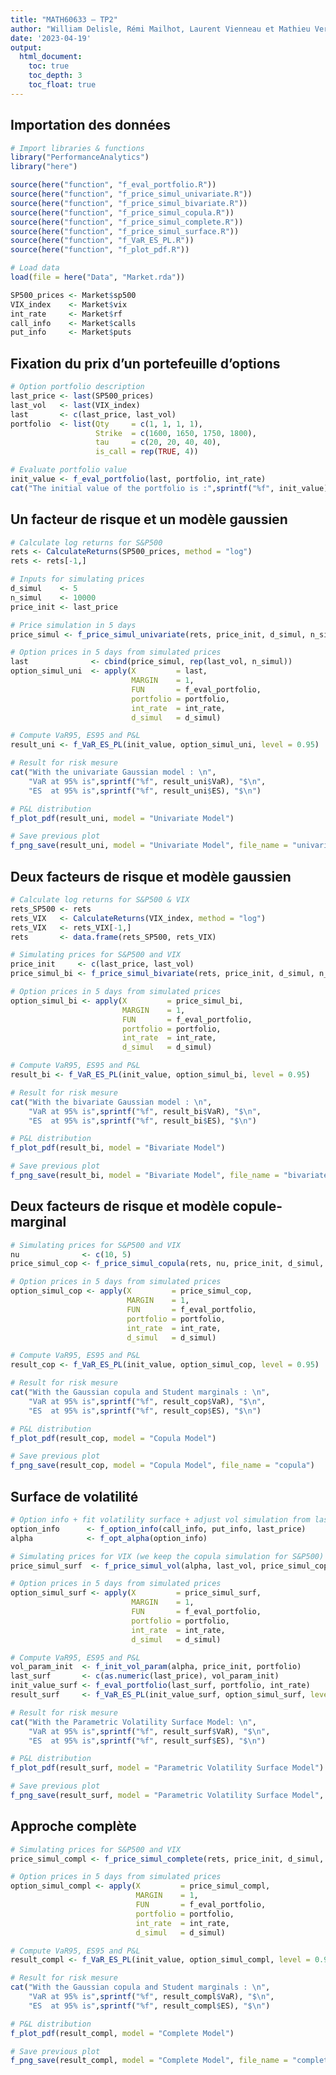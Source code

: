 ---
title: "MATH60633 – TP2"
author: "William Delisle, Rémi Mailhot, Laurent Vienneau et Mathieu Verville"
date: '2023-04-19'
output:
  html_document: 
    toc: true
    toc_depth: 3
    toc_float: true
---

## Importation des données

```{r, warning = FALSE, include = FALSE}

# Import libraries & functions
library("PerformanceAnalytics")
library("here")

source(here("function", "f_eval_portfolio.R"))
source(here("function", "f_price_simul_univariate.R"))
source(here("function", "f_price_simul_bivariate.R"))
source(here("function", "f_price_simul_copula.R"))
source(here("function", "f_price_simul_complete.R"))
source(here("function", "f_price_simul_surface.R"))
source(here("function", "f_VaR_ES_PL.R"))
source(here("function", "f_plot_pdf.R"))
```

```{r, warning = FALSE}

# Load data
load(file = here("Data", "Market.rda"))

SP500_prices <- Market$sp500  
VIX_index    <- Market$vix
int_rate     <- Market$rf
call_info    <- Market$calls
put_info     <- Market$puts

```

## Fixation du prix d'un portefeuille d'options

```{r, warning = FALSE}

# Option portfolio description
last_price <- last(SP500_prices)
last_vol   <- last(VIX_index)
last       <- c(last_price, last_vol)
portfolio  <- list(Qty     = c(1, 1, 1, 1),
                   Strike  = c(1600, 1650, 1750, 1800),
                   tau     = c(20, 20, 40, 40),
                   is_call = rep(TRUE, 4))

# Evaluate portfolio value
init_value <- f_eval_portfolio(last, portfolio, int_rate)
cat("The initial value of the portfolio is :",sprintf("%f", init_value), "$\n")
```

## Un facteur de risque et un modèle gaussien

```{r, warning = FALSE}

# Calculate log returns for S&P500
rets <- CalculateReturns(SP500_prices, method = "log")
rets <- rets[-1,]

# Inputs for simulating prices
d_simul    <- 5
n_simul    <- 10000
price_init <- last_price

# Price simulation in 5 days
price_simul <- f_price_simul_univariate(rets, price_init, d_simul, n_simul)

# Option prices in 5 days from simulated prices
last              <- cbind(price_simul, rep(last_vol, n_simul))
option_simul_uni  <- apply(X         = last, 
                           MARGIN    = 1, 
                           FUN       = f_eval_portfolio, 
                           portfolio = portfolio, 
                           int_rate  = int_rate, 
                           d_simul   = d_simul)

# Compute VaR95, ES95 and P&L
result_uni <- f_VaR_ES_PL(init_value, option_simul_uni, level = 0.95)

# Result for risk mesure
cat("With the univariate Gaussian model : \n",
    "VaR at 95% is",sprintf("%f", result_uni$VaR), "$\n",
    "ES  at 95% is",sprintf("%f", result_uni$ES), "$\n")
```

```{r, warning = FALSE}

# P&L distribution
f_plot_pdf(result_uni, model = "Univariate Model")
```

```{r, include = FALSE}

# Save previous plot
f_png_save(result_uni, model = "Univariate Model", file_name = "univariate_distribution")
```

## Deux facteurs de risque et modèle gaussien

```{r, warning = FALSE}

# Calculate log returns for S&P500 & VIX
rets_SP500 <- rets
rets_VIX   <- CalculateReturns(VIX_index, method = "log")
rets_VIX   <- rets_VIX[-1,]
rets       <- data.frame(rets_SP500, rets_VIX)

# Simulating prices for S&P500 and VIX
price_init     <- c(last_price, last_vol)
price_simul_bi <- f_price_simul_bivariate(rets, price_init, d_simul, n_simul) 

# Option prices in 5 days from simulated prices
option_simul_bi <- apply(X         = price_simul_bi, 
                         MARGIN    = 1, 
                         FUN       = f_eval_portfolio, 
                         portfolio = portfolio, 
                         int_rate  = int_rate, 
                         d_simul   = d_simul)

# Compute VaR95, ES95 and P&L
result_bi <- f_VaR_ES_PL(init_value, option_simul_bi, level = 0.95)

# Result for risk mesure
cat("With the bivariate Gaussian model : \n",
    "VaR at 95% is",sprintf("%f", result_bi$VaR), "$\n",
    "ES  at 95% is",sprintf("%f", result_bi$ES), "$\n")
```

```{r, warning = FALSE}

# P&L distribution
f_plot_pdf(result_bi, model = "Bivariate Model")
```

```{r, include = FALSE}

# Save previous plot
f_png_save(result_bi, model = "Bivariate Model", file_name = "bivariate_distribution")
```

## Deux facteurs de risque et modèle copule-marginal

```{r, warning = FALSE}

# Simulating prices for S&P500 and VIX
nu              <- c(10, 5)
price_simul_cop <- f_price_simul_copula(rets, nu, price_init, d_simul, n_simul)

# Option prices in 5 days from simulated prices
option_simul_cop <- apply(X         = price_simul_cop, 
                          MARGIN    = 1, 
                          FUN       = f_eval_portfolio, 
                          portfolio = portfolio, 
                          int_rate  = int_rate, 
                          d_simul   = d_simul)

# Compute VaR95, ES95 and P&L
result_cop <- f_VaR_ES_PL(init_value, option_simul_cop, level = 0.95)

# Result for risk mesure
cat("With the Gaussian copula and Student marginals : \n",
    "VaR at 95% is",sprintf("%f", result_cop$VaR), "$\n",
    "ES  at 95% is",sprintf("%f", result_cop$ES), "$\n")
```

```{r, warning = FALSE}

# P&L distribution
f_plot_pdf(result_cop, model = "Copula Model")
```

```{r, include = FALSE}

# Save previous plot
f_png_save(result_cop, model = "Copula Model", file_name = "copula")
```

## Surface de volatilité

```{r, warning = FALSE}

# Option info + fit volatility surface + adjust vol simulation from las method
option_info      <- f_option_info(call_info, put_info, last_price)
alpha            <- f_opt_alpha(option_info)

# Simulating prices for VIX (we keep the copula simulation for S&P500)
price_simul_surf  <- f_price_simul_vol(alpha, last_vol, price_simul_cop, portfolio, d_simul)

# Option prices in 5 days from simulated prices
option_simul_surf <- apply(X         = price_simul_surf, 
                           MARGIN    = 1, 
                           FUN       = f_eval_portfolio, 
                           portfolio = portfolio, 
                           int_rate  = int_rate, 
                           d_simul   = d_simul)

# Compute VaR95, ES95 and P&L
vol_param_init  <- f_init_vol_param(alpha, price_init, portfolio)
last_surf       <- c(as.numeric(last_price), vol_param_init)
init_value_surf <- f_eval_portfolio(last_surf, portfolio, int_rate)
result_surf     <- f_VaR_ES_PL(init_value_surf, option_simul_surf, level = 0.95)

# Result for risk mesure
cat("With the Parametric Volatility Surface Model: \n",
    "VaR at 95% is",sprintf("%f", result_surf$VaR), "$\n",
    "ES  at 95% is",sprintf("%f", result_surf$ES), "$\n")

```

```{r, warning = FALSE}

# P&L distribution
f_plot_pdf(result_surf, model = "Parametric Volatility Surface Model")
```

```{r, include = FALSE}

# Save previous plot
f_png_save(result_surf, model = "Parametric Volatility Surface Model", file_name = "vol_surface")
```

## Approche complète

```{r, warning = FALSE}

# Simulating prices for S&P500 and VIX
price_simul_compl <- f_price_simul_complete(rets, price_init, d_simul, n_simul)

# Option prices in 5 days from simulated prices
option_simul_compl <- apply(X         = price_simul_compl, 
                            MARGIN    = 1, 
                            FUN       = f_eval_portfolio, 
                            portfolio = portfolio, 
                            int_rate  = int_rate, 
                            d_simul   = d_simul)

# Compute VaR95, ES95 and P&L
result_compl <- f_VaR_ES_PL(init_value, option_simul_compl, level = 0.95)

# Result for risk mesure
cat("With the Gaussian copula and Student marginals : \n",
    "VaR at 95% is",sprintf("%f", result_compl$VaR), "$\n",
    "ES  at 95% is",sprintf("%f", result_compl$ES), "$\n")

```

```{r, warning = FALSE}

# P&L distribution
f_plot_pdf(result_compl, model = "Complete Model")
```

```{r, include = FALSE}

# Save previous plot
f_png_save(result_compl, model = "Complete Model", file_name = "complete")
```
